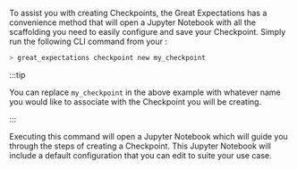
To assist you with creating Checkpoints, the Great Expectations <TechnicalTag tag="cli" text="CLI" /> has a convenience method that will open a Jupyter Notebook with all the scaffolding you need to easily configure and save your Checkpoint.  Simply run the following CLI command from your <TechnicalTag tag="data_context" text="Data Context" />:

```bash title="Terminal input"
> great_expectations checkpoint new my_checkpoint
```

:::tip 

You can replace `my_checkpoint` in the above example with whatever name you would like to associate with the Checkpoint you will be creating.

:::

Executing this command will open a Jupyter Notebook which will guide you through the steps of creating a Checkpoint.  This Jupyter Notebook will include a default configuration that you can edit to suite your use case.